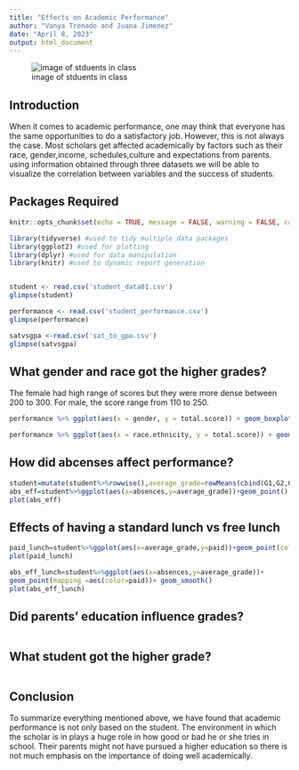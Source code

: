 ```yaml
---
title: "Effects on Academic Performance"
author: "Vanya Trenado and Juana Jimenez"
date: "April 8, 2023"
output: html_document
---
```



![image of stduents in class](https://s2.research.com/wp-content/uploads/2020/12/24112827/American-Students-Classroom-1-760x380.png)


## Introduction

When it comes to academic performance, one may think that everyone has the same opportunities to do a satisfactory job. However, this is not always the case. Most scholars get affected academically by factors such as their race, gender,income, schedules,culture and expectations from parents. using information obtained through three datasets we will be able to visualize the correlation between variables and the success of students. 

## Packages Required
```r
knitr::opts_chunk$set(echo = TRUE, message = FALSE, warning = FALSE, cache = TRUE)
```


```r
library(tidyverse) #used to tidy multiple data packages
library(ggplot2) #used for plotting
library(dplyr) #used for data manipulation
library(knitr) #used to dynamic report generation


student <- read.csv('student_data01.csv')
glimpse(student)

performance <- read.csv('student_performance.csv')
glimpse(performance)

satvsgpa <-read.csv('sat_to_gpa.csv')
glimpse(satvsgpa)
```

## What gender and race got the higher grades?

The female had high range of scores but they were more dense between 200 to 300. For male, the score range from 110 to 250.

```r
performance %>% ggplot(aes(x = gender, y = total.score)) + geom_boxplot(alpha = .5, color = "pink")

performance %>% ggplot(aes(x = race.ethnicity, y = total.score)) + geom_boxplot(alpha = .5, color = "pink")

```

## How did abcenses affect performance?

```r
student=mutate(student%>%rowwise(),average_grade=rowMeans(cbind(G1,G2,G3)))
abs_eff=student%>%ggplot(aes(x=absences,y=average_grade))+geom_point()
plot(abs_eff)
```

## Effects of having a standard lunch vs free lunch
```r
paid_lunch=student%>%ggplot(aes(x=average_grade,y=paid))+geom_point(color="blue")
plot(paid_lunch)

abs_eff_lunch=student%>%ggplot(aes(x=absences,y=average_grade))+
geom_point(mapping =aes(color=paid))+ geom_smooth()
plot(abs_eff_lunch)
```

## Did parents' education influence grades?
```r

```

## What student got the higher grade?
```r

```

## Conclusion

To summarize everything mentioned above, we have found that academic performance is not only based on the student. The environment in which the scholar is in plays a huge role in how good or bad he or she tries in school. Their parents might not have pursued a higher education so there is not much emphasis on the importance of doing well academically. 